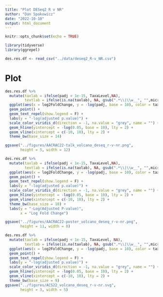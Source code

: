 ```yaml
---
title: "Plot DESeq2 R v NR"
author: "Dan Spakowicz"
date: "2022-10-10"
output: html_document
---
```


```r
knitr::opts_chunk$set(echo = TRUE)

library(tidyverse)
library(ggrepel)
```

```r
des.res.df <- read_csv("../data/deseq2_R-v_NR.csv")
```


# Plot

```r
des.res.df %>%
  mutate(taxlab = ifelse(padj < 1e-15, TaxaLevel,NA),
         textlab = ifelse(is.na(taxlab), NA, gsub(".*\\|\\w__", "",microbe))) %>%
  ggplot(aes(x = log2FoldChange, y = -log(padj, base = 10), color = taxlab, label = textlab)) +
  geom_point() +
  geom_text_repel(show.legend = F) +
  labs(y = "-log(adjusted p.value)") +
  scale_color_viridis_d(direction = -1, na.value = "grey", name = "") +
  geom_hline(yintercept = -log(0.05, base = 10), lty = 2) +
  geom_vline(xintercept = c(-10, 10), lty = 2) +
  theme_bw(base_size = 14)

ggsave("../figures/AACRAC22-talk_volcano_deseq_r-v-nr.png",
       height = 5, width = 12)

```

```r
des.res.df %>%
  mutate(taxlab = ifelse(padj < 1e-15, TaxaLevel,NA),
         textlab = ifelse(is.na(taxlab), NA, gsub(".*\\|\\w__", "",microbe))) %>%
  ggplot(aes(x = log2FoldChange, y = -log(padj, base = 10), color = taxlab, label = textlab)) +
  geom_point() +
  geom_text_repel(show.legend = F) +
  labs(y = "-log(adjusted p.value)") +
  scale_color_viridis_d(direction = -1, na.value = "grey", name = "") +
  geom_hline(yintercept = -log(0.05, base = 10), lty = 2) +
  geom_vline(xintercept = c(-10, 10), lty = 2) +
  theme_bw(base_size = 18) +
  labs(y = "-Log(Adjusted P-value)",
       x = "Log Fold Change")

ggsave("../figures/AACRAC22-poster_volcano_deseq_r-v-nr.png",
       height = 11, width = 8)
```


```r
des.res.df %>%
  mutate(taxlab = ifelse(padj < 1e-15, TaxaLevel, NA),
         textlab = ifelse(is.na(taxlab), NA, gsub(".*\\|\\w__", "",microbe))) %>%
  ggplot(aes(x = log2FoldChange, y = -log(padj, base = 10), color = taxlab, label = textlab)) +
  geom_point() +
  geom_text_repel(show.legend = F) +
  labs(y = "-log(adjusted p.value)") +
  scale_color_viridis_d(direction = -1, na.value = "grey", name = "") +
  geom_hline(yintercept = -log(0.05, base = 10), lty = 2) +
  geom_vline(xintercept = c(-10, 10), lty = 2) +
  theme_bw(base_size = 9)
ggsave("../figures/ACS22_volcano_deseq_r-v-nr.svg",
       height = 3, width = 5)
```
